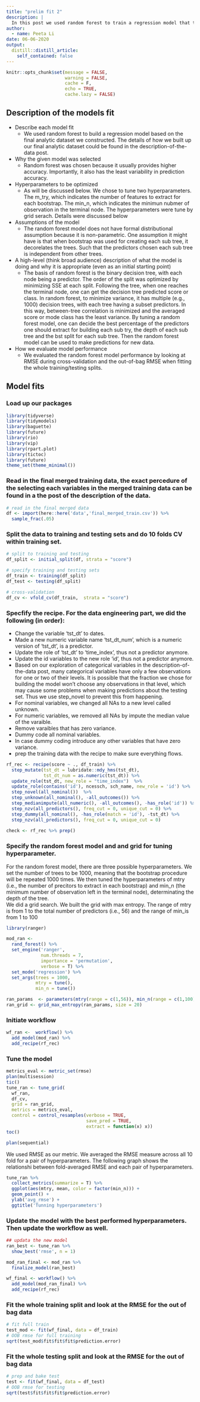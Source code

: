 ```yaml
---
title: "prelim fit 2"
description: |
  In this post we used random forest to train a regression model that the final analytic dataset to predict individual math score. 
author:
  - name: Peeta Li
date: 06-06-2020
output:
  distill::distill_article:
    self_contained: false
---
```


```r
knitr::opts_chunk$set(message = FALSE,
                      warning = FALSE,
                      cache = F,
                      echo = TRUE,
                      cache.lazy = FALSE)
```

## Description of the models fit 

* Describe each model fit
    * We used random forest to build a regression model based on the final analytic dataset we constructed. The details of how we built up our final analytic dataset could be found in the description-of-the-data post.
* Why the given model was selected
    * Random forest was chosen because it usually provides higher accuracy. Importantly, it also has the least variability in prediction accuracy. 
* Hyperparameters to be optimized
    * As will be discussed below. We chose to tune two hyperparameters. The m_try, which indicates the number of features to extract for each bootstrap. The min_n, which indicates the minimun nubmer of observation in the terminal node. The hyperparameters were tune by grid serach. Details were discussed below
* Assumptions of the model
    * The random forest model does not have formal distributional assumption because it is non-parametric. One assumption it might have is that when bootstrap was used for creating each sub tree, it decorelates the trees. Such that the predictors chosen each sub tree is independent from other trees. 
* A high-level (think broad audience) description of what the model is doing and why it is appropriate (even as an initial starting point)
    * The basis of random forest is the binary decision tree, with each node being a predictor. The order of the split was optimized by minimizing SSE at each split. Following the tree, when one reaches the terminal node, one can get the decision tree predicted score or class. In random forest, to minimize variance, it has multiple (e.g., 1000) decision trees, with each tree having a subset predictors. In this way, between-tree correlation is minimized and the averaged score or mode class has the least variance. By tuning a random forest model, one can decide the best percentage of the predictors one should extract for building each sub try, the depth of each sub tree and the bst split for each sub tree. Then the random forest model can be used to make predictions for new data. 
* How we evaluate model performance
    * We evaluated the random forest model performance by looking at RMSE during cross-validation and the out-of-bag RMSE when fitting the whole training/testing splits. 

## Model fits

### Load up our packages

```r
library(tidyverse)
library(tidymodels)
library(baguette)
library(future)
library(rio)
library(vip)
library(rpart.plot)
library(tictoc)
library(future)
theme_set(theme_minimal())
```

### Read in the final merged training data, the exact percedure of the selecting each variables in the merged training data can be found in a the post of the description of the data. 

```r
# read in the final merged data
df <- import(here::here('data','final_merged_train.csv')) %>%
  sample_frac(.05)
```

### Split the data to training and testing sets and do 10 folds CV within training set. 

```r
# split to training and testing
df_split <- initial_split(df, strata = "score")

# specify training and testing sets
df_train <- training(df_split) 
df_test <- testing(df_split)

# cross-validation
df_cv <- vfold_cv(df_train,  strata = "score")
```

### Specfify the recipe. For the data engineering part, we did the following (in order): \

* Change the variable 'tst_dt' to dates. \
* Made a new numeric variable name 'tst_dt_num', which is a numeric version of 'tst_dt', is a predictor. \
* Update the role of 'tst_dt' to 'time_index', thus not a predictor anymore. \
* Update the id variables to the new role 'id', thus not a predictor anymore. \
* Based on our exploration of categorical variables in the description-of-the-data post, many categorical variables have only a few  observations for one or two of their levels. It is possible that the fraction we chose for building the model won't choose any observations in that level, which may cause some problems when making predictions about the testing set. Thus we use step_novel to prevent this from happening. \
* For nominal variables, we changed all NAs to a new level called unknown. \
* For numeric variables, we removed all NAs by impute the median value of the varaible. \
* Remove varaibles that has zero variance. \
* Dummy code all nominal variables. \
* In case dummy coding introduce any other variables that have zero variance. \
* prep the training data with the recipe to make sure everything flows. \

```r

rf_rec <- recipe(score ~ ., df_train) %>%
  step_mutate(tst_dt = lubridate::mdy_hms(tst_dt),
              tst_dt_num = as.numeric(tst_dt)) %>%
  update_role(tst_dt, new_role = "time_index")  %>% 
  update_role(contains('id'), ncessch, sch_name, new_role = 'id') %>%
  step_novel(all_nominal())  %>%
  step_unknown(all_nominal(), -all_outcomes()) %>%
  step_medianimpute(all_numeric(), -all_outcomes(), -has_role('id')) %>%
  step_nzv(all_predictors(), freq_cut = 0, unique_cut = 0) %>% 
  step_dummy(all_nominal(), -has_role(match = 'id'), -tst_dt) %>%
  step_nzv(all_predictors(), freq_cut = 0, unique_cut = 0) 
  
check <- rf_rec %>% prep()
```

### Specify the random forest model and and grid for tuning hyperparameter. \

For the random forest model, there are three possible hyperparameters. We set the number of trees to be 1000, meaning that the bootstrap procedure will be repeated 1000 times. We then tuned the hyperparameters of mtry (i.e., the number of precitors to extract in each bootstrap) and min_n (the minimum number of observation left in the terminal node), determinating the depth of the tree. \
We did a grid search. We built the grid with max entropy. The range of mtry is from 1 to the total number of predictors (i.e., 56) and the range of min_is from 1 to 100

```r
library(ranger)

mod_ran <- 
  rand_forest() %>%
  set_engine('ranger',
             num.threads = 7,
             importance = 'permutation',
             verbose = T) %>%
  set_mode('regression') %>%
  set_args(trees = 1000,
           mtry = tune(),
           min_n = tune())

ran_params  <- parameters(mtry(range = c(1,56)), min_n(range = c(1,100)))
ran_grid <- grid_max_entropy(ran_params, size = 20)
```

### Initiate workflow

```r
wf_ran <-  workflow() %>%
  add_model(mod_ran) %>%
  add_recipe(rf_rec)
```

### Tune the model

```r
metrics_eval <- metric_set(rmse)
plan(multisession)
tic()
tune_ran <- tune_grid(
  wf_ran,
  df_cv,
  grid = ran_grid,
  metrics = metrics_eval,
  control = control_resamples(verbose = TRUE,
                              save_pred = TRUE,
                              extract = function(x) x))
toc()

plan(sequential)
```

We used RMSE as our metric. We averaged the RMSE measure across all 10 fold for a pair of hyperparameters. The following graph shows the relationshi between fold-averaged RMSE and each pair of hyperparameters. 

```r
tune_ran %>%
  collect_metrics(summarize = T) %>%
  ggplot(aes(mtry, mean, color = factor(min_n))) + 
  geom_point() +
  ylab('avg_rmse') + 
  ggtitle('Tunning hyperparameters')
```

### Update the model with the best performed hyperparameters. Then update the workflow as well. 

```r
## updata the new model
ran_best <- tune_ran %>%
  show_best('rmse', n = 1)

mod_ran_final <- mod_ran %>%
  finalize_model(ran_best)

wf_final <- workflow() %>%
  add_model(mod_ran_final) %>%
  add_recipe(rf_rec)
```

### Fit the whole training split and look at the RMSE for the out of bag data

```r
# fit full train
test_mod <- fit(wf_final, data = df_train)
# OOB rmse for full training 
sqrt(test_mod$fit$fit$fit$prediction.error)
```

### Fit the whole testing split and look at the RMSE for the out of bag data

```r
# prep and bake test
test <- fit(wf_final, data = df_test)
# OOB rmse for testing 
sqrt(test$fit$fit$fit$prediction.error)
```

